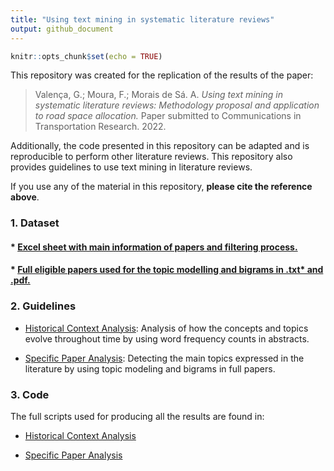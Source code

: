 ```yaml
---
title: "Using text mining in systematic literature reviews"
output: github_document
---
```


```r
knitr::opts_chunk$set(echo = TRUE)
```

This repository was created for the replication of the results of the paper: 

> Valença, G.; Moura, F.; Morais de Sá. A. _Using text mining in systematic literature reviews: 
Methodology proposal and application to road space allocation._ Paper submitted to Communications in Transportation Research. 2022.   

Additionally, the code presented in this repository can be adapted and is reproducible to perform other literature reviews. This repository also provides guidelines to use text mining in literature reviews.   

If you use any of the material in this repository, **please cite the reference above**. 

### 1. Dataset

#### * [Excel sheet with main information of papers and filtering process.](/Data/table_systematic_review.xlsx)

#### * [Full eligible papers used for the topic modelling and bigrams in .txt* and .pdf.](/Data/Full_papers/)  


### 2. Guidelines 

* [Historical Context Analysis](Historical_Context_Abs_TM.md): Analysis of how the concepts and topics evolve throughout time by using word frequency counts in abstracts. 

* [Specific Paper Analysis](LDA_Bigrams_Full_Papers.md): Detecting the main topics expressed in the literature by using topic modeling and bigrams in full papers.

### 3. Code

The full scripts used for producing all the results are found in:

* [Historical Context Analysis](/Scripts/Script_Historical_Analysis.R)

* [Specific Paper Analysis](/Scripts/LDA R script.R)


#### 